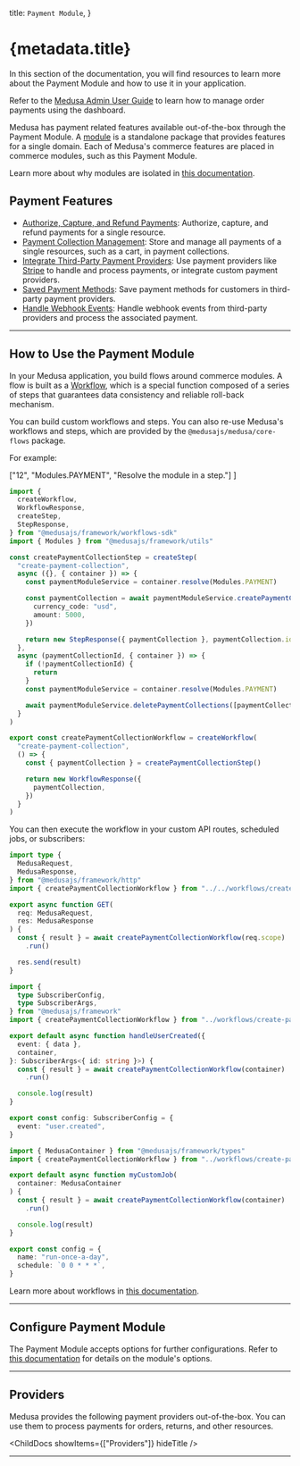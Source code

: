 
  title: `Payment Module`,
}

# {metadata.title}

In this section of the documentation, you will find resources to learn more about the Payment Module and how to use it in your application.

<Note title="Looking for no-code docs?">

Refer to the [Medusa Admin User Guide](!user-guide!/orders/payments) to learn how to manage order payments using the dashboard.

</Note>

Medusa has payment related features available out-of-the-box through the Payment Module. A [module](!docs!/learn/fundamentals/modules) is a standalone package that provides features for a single domain. Each of Medusa's commerce features are placed in commerce modules, such as this Payment Module.

<Note>

Learn more about why modules are isolated in [this documentation](!docs!/learn/fundamentals/modules/isolation).

</Note>

## Payment Features

- [Authorize, Capture, and Refund Payments](./payment/page.mdx): Authorize, capture, and refund payments for a single resource.
- [Payment Collection Management](./payment-collection/page.mdx): Store and manage all payments of a single resources, such as a cart, in payment collections.
- [Integrate Third-Party Payment Providers](./payment-provider/page.mdx): Use payment providers like [Stripe](./payment-provider/stripe/page.mdx) to handle and process payments, or integrate custom payment providers.
- [Saved Payment Methods](./account-holder/page.mdx): Save payment methods for customers in third-party payment providers.
- [Handle Webhook Events](./webhook-events/page.mdx): Handle webhook events from third-party providers and process the associated payment.

---

## How to Use the Payment Module

In your Medusa application, you build flows around commerce modules. A flow is built as a [Workflow](!docs!/learn/fundamentals/workflows), which is a special function composed of a series of steps that guarantees data consistency and reliable roll-back mechanism. 

You can build custom workflows and steps. You can also re-use Medusa's workflows and steps, which are provided by the `@medusajs/medusa/core-flows` package.

For example:

  ["12", "Modules.PAYMENT", "Resolve the module in a step."]
]

```ts title="src/workflows/create-payment-collection.ts" highlights={highlights}
import { 
  createWorkflow, 
  WorkflowResponse,
  createStep,
  StepResponse,
} from "@medusajs/framework/workflows-sdk"
import { Modules } from "@medusajs/framework/utils"

const createPaymentCollectionStep = createStep(
  "create-payment-collection",
  async ({}, { container }) => {
    const paymentModuleService = container.resolve(Modules.PAYMENT)

    const paymentCollection = await paymentModuleService.createPaymentCollections({
      currency_code: "usd",
      amount: 5000,
    })

    return new StepResponse({ paymentCollection }, paymentCollection.id)
  },
  async (paymentCollectionId, { container }) => {
    if (!paymentCollectionId) {
      return
    }
    const paymentModuleService = container.resolve(Modules.PAYMENT)

    await paymentModuleService.deletePaymentCollections([paymentCollectionId])
  }
)

export const createPaymentCollectionWorkflow = createWorkflow(
  "create-payment-collection",
  () => {
    const { paymentCollection } = createPaymentCollectionStep()

    return new WorkflowResponse({
      paymentCollection,
    })
  }
)
```

You can then execute the workflow in your custom API routes, scheduled jobs, or subscribers:

<CodeTabs group="resource-types">
  <CodeTab label="API Route" value="api-route">
    
```ts title="src/api/workflow/route.ts" highlights={[["11"], ["12"]]} collapsibleLines="1-6" expandButtonLabel="Show Imports"
import type {
  MedusaRequest,
  MedusaResponse,
} from "@medusajs/framework/http"
import { createPaymentCollectionWorkflow } from "../../workflows/create-payment-collection"

export async function GET(
  req: MedusaRequest,
  res: MedusaResponse
) {
  const { result } = await createPaymentCollectionWorkflow(req.scope)
    .run()

  res.send(result)
}
```

  </CodeTab>
  <CodeTab label="Subscriber" value="subscriber">
    
```ts title="src/subscribers/user-created.ts" highlights={[["11"], ["12"]]} collapsibleLines="1-6" expandButtonLabel="Show Imports"
import {
  type SubscriberConfig,
  type SubscriberArgs,
} from "@medusajs/framework"
import { createPaymentCollectionWorkflow } from "../workflows/create-payment-collection"

export default async function handleUserCreated({
  event: { data },
  container,
}: SubscriberArgs<{ id: string }>) {
  const { result } = await createPaymentCollectionWorkflow(container)
    .run()

  console.log(result)
}

export const config: SubscriberConfig = {
  event: "user.created",
}
```

  </CodeTab>
  <CodeTab label="Scheduled Job" value="scheduled-job">
    
```ts title="src/jobs/run-daily.ts" highlights={[["7"], ["8"]]}
import { MedusaContainer } from "@medusajs/framework/types"
import { createPaymentCollectionWorkflow } from "../workflows/create-payment-collection"

export default async function myCustomJob(
  container: MedusaContainer
) {
  const { result } = await createPaymentCollectionWorkflow(container)
    .run()

  console.log(result)
}

export const config = {
  name: "run-once-a-day",
  schedule: `0 0 * * *`,
}
```

  </CodeTab>
</CodeTabs>

Learn more about workflows in [this documentation](!docs!/learn/fundamentals/workflows).

---

## Configure Payment Module

The Payment Module accepts options for further configurations. Refer to [this documentation](./module-options/page.mdx) for details on the module's options.

---

## Providers

Medusa provides the following payment providers out-of-the-box. You can use them to process payments for orders, returns, and other resources.

<ChildDocs showItems={["Providers"]} hideTitle />

---

<CommerceModuleSections />